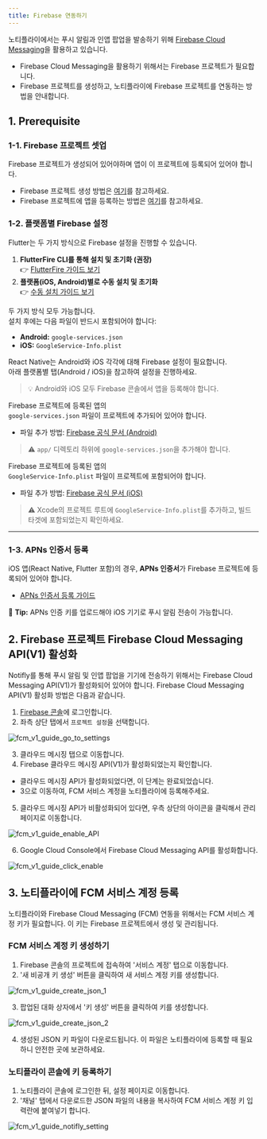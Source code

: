 ```yaml
---
title: Firebase 연동하기
---
```


노티플라이에서는 푸시 알림과 인앱 팝업을 발송하기 위해 [Firebase Cloud Messaging](https://firebase.google.com/docs/cloud-messaging)을 활용하고 있습니다.

- Firebase Cloud Messaging을 활용하기 위해서는 Firebase 프로젝트가 필요합니다.
- Firebase 프로젝트를 생성하고, 노티플라이에 Firebase 프로젝트를 연동하는 방법을 안내합니다.

## 1. Prerequisite

### 1-1. Firebase 프로젝트 셋업

Firebase 프로젝트가 생성되어 있어야하며 앱이 이 프로젝트에 등록되어 있어야 합니다.

- Firebase 프로젝트 생성 방법은 [여기](https://firebase.google.com/docs/projects/learn-more?hl=ko)를 참고하세요.
- Firebase 프로젝트에 앱을 등록하는 방법은 [여기](https://firebase.google.com/docs/projects/learn-more?hl=ko#add-app)를 참고하세요.

### 1-2. 플랫폼별 Firebase 설정

<Tabs>
<Tab title="Flutter">
Flutter는 두 가지 방식으로 Firebase 설정을 진행할 수 있습니다.

1. **FlutterFire CLI를 통해 설치 및 초기화 (권장)**  
👉 [FlutterFire 가이드 보기](https://firebase.flutter.dev/docs/overview#installation)
2. **플랫폼(iOS, Android)별로 수동 설치 및 초기화**  
👉 [수동 설치 가이드 보기](https://firebase.flutter.dev/docs/manual-installation/)

두 가지 방식 모두 가능합니다.  
설치 후에는 다음 파일이 반드시 포함되어야 합니다:

- **Android:** `google-services.json`  
- **iOS:** `GoogleService-Info.plist`

</Tab>
<Tab title="React Native">

React Native는 Android와 iOS 각각에 대해 Firebase 설정이 필요합니다.  
아래 플랫폼별 탭(Android / iOS)을 참고하여 설정을 진행하세요.
> 💡 Android와 iOS 모두 Firebase 콘솔에서 앱을 등록해야 합니다.

</Tab>
<Tab title="Android">

Firebase 프로젝트에 등록된 앱의  
`google-services.json` 파일이 프로젝트에 추가되어 있어야 합니다.

- 파일 추가 방법: [Firebase 공식 문서 (Android)](https://firebase.google.com/docs/android/setup?hl=ko#add-config-file)

> ⚠️ `app/` 디렉토리 하위에 `google-services.json`을 추가해야 합니다.

</Tab>
<Tab title="iOS">

Firebase 프로젝트에 등록된 앱의  
`GoogleService-Info.plist` 파일이 프로젝트에 포함되어야 합니다.

- 파일 추가 방법: [Firebase 공식 문서 (iOS)](https://firebase.google.com/docs/ios/setup?hl=ko#add-config-file)

> ⚠️ Xcode의 프로젝트 루트에 `GoogleService-Info.plist`를 추가하고, 빌드 타겟에 포함되었는지 확인하세요.

</Tab>
</Tabs>

---

### 1-3. APNs 인증서 등록

iOS 앱(React Native, Flutter 포함)의 경우, **APNs 인증서**가 Firebase 프로젝트에 등록되어 있어야 합니다.

- [APNs 인증서 등록 가이드](https://firebase.google.com/docs/cloud-messaging/ios/client?hl=ko#upload_your_apns_authentication_key)

🔐 **Tip:** APNs 인증 키를 업로드해야 iOS 기기로 푸시 알림 전송이 가능합니다.

## 2. Firebase 프로젝트 Firebase Cloud Messaging API(V1) 활성화

Notifly를 통해 푸시 알림 및 인앱 팝업을 기기에 전송하기 위해서는 Firebase Cloud Messaging API(V1)가 활성화되어 있어야 합니다.
Firebase Cloud Messaging API(V1) 활성화 방법은 다음과 같습니다.

1. [Firebase 콘솔](https://console.firebase.google.com/)에 로그인합니다.
2. 좌측 상단 탭에서 `프로젝트 설정`을 선택합니다.

![fcm_v1_guide_go_to_settings](./image/fcm_v1_guide_go_to_settings.png)

3. 클라우드 메시징 탭으로 이동합니다.
4. Firebase 클라우드 메시징 API(V1)가 활성화되었는지 확인합니다.
- 클라우드 메시징 API가 활성화되었다면, 이 단계는 완료되었습니다.
- 3으로 이동하여, FCM 서비스 계정을 노티플라이에 등록해주세요.
5. 클라우드 메시징 API가 비활성화되어 있다면, 우측 상단의 아이콘을 클릭해서 관리페이지로 이동합니다.

![fcm_v1_guide_enable_API](./image/fcm_v1_guide_enable_API.png)

6. Google Cloud Console에서 Firebase Cloud Messaging API를 활성화합니다.

![fcm_v1_guide_click_enable](./image/fcm_v1_guide_click_enable.png)

## 3. 노티플라이에 FCM 서비스 계정 등록

노티플라이와 Firebase Cloud Messaging (FCM) 연동을 위해서는 FCM 서비스 계정 키가 필요합니다. 이 키는 Firebase 프로젝트에서 생성 및 관리됩니다.

### FCM 서비스 계정 키 생성하기

1. Firebase 콘솔의 프로젝트에 접속하여 '서비스 계정' 탭으로 이동합니다.
2. '새 비공개 키 생성' 버튼을 클릭하여 새 서비스 계정 키를 생성합니다.

![fcm_v1_guide_create_json_1](./image/fcm_v1_guide_create_json_1.png)

3. 팝업된 대화 상자에서 '키 생성' 버튼을 클릭하여 키를 생성합니다.

![fcm_v1_guide_create_json_2](./image/fcm_v1_guide_create_json_2.png)

4. 생성된 JSON 키 파일이 다운로드됩니다. 이 파일은 노티플라이에 등록할 때 필요하니 안전한 곳에 보관하세요.

### 노티플라이 콘솔에 키 등록하기

1. 노티플라이 콘솔에 로그인한 뒤, 설정 페이지로 이동합니다.
2. '채널' 탭에서 다운로드한 JSON 파일의 내용을 복사하여 FCM 서비스 계정 키 입력란에 붙여넣기 합니다.

![fcm_v1_guide_notifly_setting](./image/fcm_v1_guide_notifly_setting.png)
